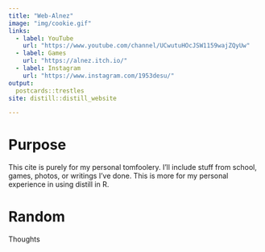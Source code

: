 ```yaml
---
title: "Web-Alnez"
image: "img/cookie.gif"
links:
  - label: YouTube
    url: "https://www.youtube.com/channel/UCwutuHOcJSW1159wajZQyUw"
  - label: Games
    url: "https://alnez.itch.io/"
  - label: Instagram
    url: "https://www.instagram.com/1953desu/"
output:
  postcards::trestles
site: distill::distill_website

---
```


# Purpose
This cite is purely for my personal tomfoolery. I'll include stuff from school, games, photos, or writings I've done. This is more for my personal experience in using distill in R.

# Random
Thoughts 


